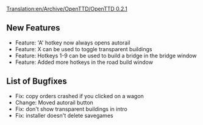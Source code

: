 [[Translation:en/Archive/OpenTTD/OpenTTD 0.2.1]]


{{en/Archive/OpenTTD/NaviPrevNext|prev=en/Archive/OpenTTD/OpenTTD 0.2.0|next=en/Archive/OpenTTD/OpenTTD 0.3.0|date=4 April 2004}}

==New Features==
*Feature: 'A' hotkey now always opens autorail
*Feature: X can be used to toggle transparent buildings
*Feature: Hotkeys 1-9 can be used to build a bridge in the bridge window
*Feature: Added more hotkeys in the road build window

==List of Bugfixes==
*Fix: copy orders crashed if you clicked on a wagon
*Change: Moved autorail button
*Fix: don't show transparent buildings in intro
*Fix: installer doesn't delete savegames